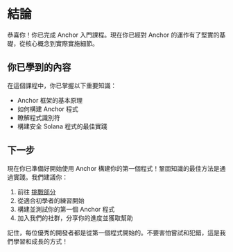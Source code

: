 
# 結論

恭喜你！你已完成 Anchor 入門課程。現在你已經對 Anchor 的運作有了堅實的基礎，從核心概念到實際實施細節。

## 你已學到的內容

在這個課程中，你已掌握以下重要知識：
- Anchor 框架的基本原理
- 如何構建 Anchor 程式
- 瞭解程式識別符
- 構建安全 Solana 程式的最佳實踐

## 下一步

現在你已準備好開始使用 Anchor 構建你的第一個程式！鞏固知識的最佳方法是通過實踐。我們建議你：

1. 前往 [挑戰部分](/zh-HK/challenges)
2. 從適合初學者的練習開始
3. 構建並測試你的第一個 Anchor 程式
4. 加入我們的社群，分享你的進度並獲取幫助

記住，每位優秀的開發者都是從第一個程式開始的。不要害怕嘗試和犯錯，這是我們學習和成長的方式！

